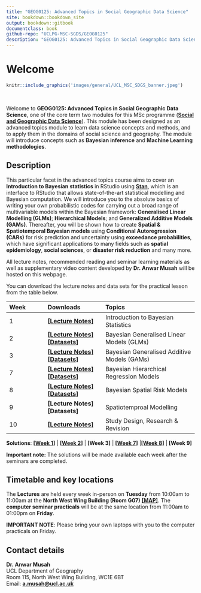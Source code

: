 ```yaml
--- 
title: "GEOG0125: Advanced Topics in Social Geographic Data Science"
site: bookdown::bookdown_site
output: bookdown::gitbook
documentclass: book
github-repo: "UCLPG-MSC-SGDS/GEOG0125"
description: "GEOG0125: Advanced Topics in Social Geographic Data Science Handbook"
---
```


# Welcome {-}

```r
knitr::include_graphics('images/general/UCL_MSC_SDGS_banner.jpeg') 
```
<br />

Welcome to **GEOG0125: Advanced Topics in Social Geographic Data Science**, one of the core term two modules for this MSc programme ([**Social and Geographic Data Science**](https://www.geog.ucl.ac.uk/study/graduate-taught/msc-social-and-geographic-data-science)). This module has been designed as an advanced topics module to learn data science concepts and methods, and to apply them in the domains of social science and geography. The module will introduce concepts such as **Bayesian inference** and **Machine Learning methodologies**.

## Description {-}

This particular facet in the advanced topics course aims to cover an **Introduction to Bayesian statistics** in RStudio using [**Stan**](https://mc-stan.org), which is an interface to RStudio that allows state-of-the-art statistical modelling and Bayesian computation. We will introduce you to the absolute basics of writing your own probabilistic codes for carrying out a broad range of multivariable models within the Bayesian framework: **Generalised Linear Modelling (GLMs)**; **Hierarchical Models**; and **Generalized Additive Models (GAMs)**. Thereafter, you will be shown how to create **Spatial & Spatiotemporal Bayesian models** using **Conditional Autoregression (CARs)** for risk prediction and uncertainty using **exceedance probabilities**, which have significant applications to many fields such as **spatial epidemiology**, **social sciences**, or **disaster risk reduction** and many more.

All lecture notes, recommended reading and seminar learning materials as well as supplementary video content developed by **Dr. Anwar Musah** will be hosted on this webpage.

You can download the lecture notes and data sets for the practical lesson from the table below.

| **Week** | **Downloads** | **Topics** |
|:----------------|:------------------------|:--------------------------------------|
|1 | [**[Lecture Notes]**](https://github.com/UCLPG-MSC-SGDS/GEOG0125/raw/main/Lecture_notes/GEOG0125%20Week%201%20Lecture%20-%20Introduction%20to%20Bayesian%20Statistics.pdf) | Introduction to Bayesian Statistics |
|2 | [**[Lecture Notes]**](https://github.com/UCLPG-MSC-SGDS/GEOG0125/raw/main/Lecture_notes/GEOG0125%20Week%202%20Lecture%20-%20Bayesian%20GLMs.pdf) [**[Datasets]**](https://github.com/UCLPG-MSC-SGDS/GEOG0125/raw/main/Dataset%20for%20Week%202.zip) | Bayesian Generalised Linear Models (GLMs) |
|3 | [**[Lecture Notes]**](https://github.com/UCLPG-MSC-SGDS/GEOG0125/raw/main/Lecture_notes/GEOG0125%20Week%203%20Lecture%20-%20Bayesian%20GAMs.pdf)  [**[Datasets]**](https://github.com/UCLPG-MSC-SGDS/GEOG0125/raw/main/Dataset%20for%20Week%203.zip) | Bayesian Generalised Additive Models (GAMs) |
|7 | [**[Lecture Notes]**](https://github.com/UCLPG-MSC-SGDS/GEOG0125/raw/main/Lecture_notes/GEOG0125%20Week%207%20Lecture%20-%20Bayesian%20Hierarchical%20Models.pdf)  [**[Datasets]**](https://github.com/UCLPG-MSC-SGDS/GEOG0125/raw/main/Dataset%20for%20Week%207.zip) | Bayesian Hierarchical Regression Models |
|8 | [**[Lecture Notes]**](https://github.com/UCLPG-MSC-SGDS/GEOG0125/raw/main/Lecture_notes/GEOG0125%20Week%208%20Lecture%20-%20Spatial%20Bayesian%20Risk%20Models.pdf)  [**[Datasets]**](https://github.com/UCLPG-MSC-SGDS/GEOG0125/raw/main/Dataset%20for%20Week%208.zip) | Bayesian Spatial Risk Models |
|9 | **[Lecture Notes]** **[Datasets]** | Spatiotemproal Modelling |
|10 | [**[Lecture Notes]**](https://github.com/UCLPG-MSC-SGDS/GEOG0125/raw/main/Lecture_notes/GEOG0125%20Week%209%20Lecture%20-%20Research%20Methodology%20and%20Study%20Design.pdf) | Study Design, Research & Revision  |

**Solutions**: [**[Week 1]**](https://github.com/UCLPG-MSC-SGDS/GEOG0125/raw/main/Week%201%20Solutions%20for%20Task%201%20and%202.zip) | [**[Week 2]**](https://github.com/UCLPG-MSC-SGDS/GEOG0125/raw/main/Week%202%20Solutions%20for%20Tasks%201%20and%202.zip) | **[Week 3]** | [**[Week 7]**](https://github.com/UCLPG-MSC-SGDS/GEOG0125/raw/main/Week%207%20Solutions%20for%20Task.zip) |[**[Week 8]**](https://github.com/UCLPG-MSC-SGDS/GEOG0125/raw/main/Week%208%20Solutions%20for%20Tasks.zip) | **[Week 9]**

<div class = "note">
**Important note:** The solutions will be made available each week after the seminars are completed. 
</div>

## Timetable and key locations {-}

The **Lectures** are held every week in-person on **Tuesday** from 10:00am to 11:00am at the **North West Wing Building (Room G07)** [**[MAP]**](http://www.ucl.ac.uk/maps/north-west-wing-building). The **computer seminar practicals** will be at the same location from 11:00am to 01:00pm on **Friday**.

::: note
**IMPORTANT NOTE**: Please bring your own laptops with you to the computer practicals on Friday.
:::

## Contact details{-}

**Dr. Anwar Musah**
<br/>
UCL Department of Geography 
<br/>
Room 115, North West Wing Building, WC1E 6BT
<br/>
Email: [**a.musah@ucl.ac.uk**](a.musah@ucl.ac.uk)
